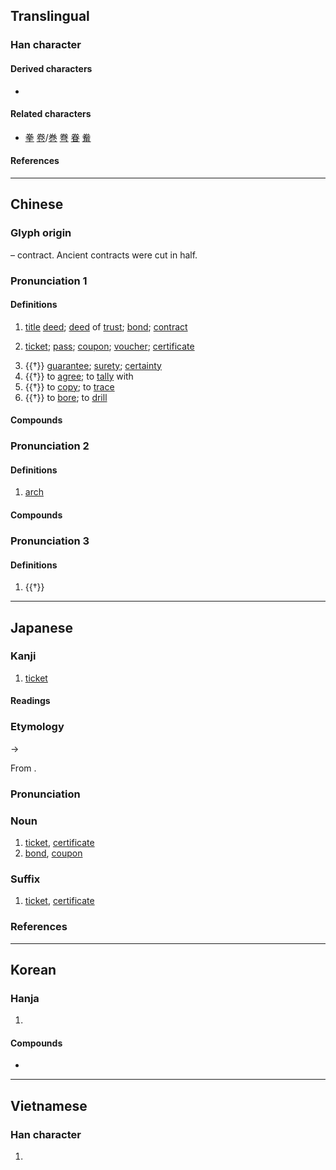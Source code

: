 {{also|劵}}
{{character info}}
==Translingual==

===Han character===
{{Han char|rn=18|rad=刀|as=06|sn=8|four=90227|canj=FQSH|ids=⿱龹刀(GHTJ),⿱𠔉刀(KV)}}

====Derived characters====
* {{l|mul|[[𫪤]], [[㓬]]}}

====Related characters====
* [[拳]] [[卷]]/[[巻]] [[弮]] [[眷]] [[觠]] <!-- Same phonetic series from Old Chinese -->

====References====
{{Han ref|kx=0139.110|dkj=01966|dj=0316.020|hdz=10332.110|uh=5238}}

----

==Chinese==
{{zh-forms|alt=劵}}

===Glyph origin===
{{Han etym}}
{{Han compound|𠔉|刀|ls=psc|c1=p|c2=s|t2=knife}} – contract. Ancient contracts were cut in half.

===Pronunciation 1===
{{zh-pron
|m=券,er=y,2er=y
|m_note=juàn(r) - colloquial pronunciation
|c=hyun3,gyun3
|c_note=hyun3 - prescribed
|h=pfs=khién
|md=guóng
|mn=kǹg/koàn
|mn_note=kǹg - vernacular; koàn - literary
|w=2qyoe
|mc=y
|oc=y
|ma=y
|cat=n
}}

====Definitions====
{{zh-hanzi}}

# {{lb|zh|historical}} [[title]] [[deed]]; [[deed]] of [[trust]]; [[bond]]; [[contract]]
# [[ticket]]; [[pass]]; [[coupon]]; [[voucher]]; [[certificate]]
#: {{zh-x|入場券|admission ticket}}
# {{†}} {{lb|zh|figurative}} [[guarantee]]; [[surety]]; [[certainty]]
# {{†}} to [[agree]]; to [[tally]] with
# {{†}} to [[copy]]; to [[trace]]
# {{†}} to [[bore]]; to [[drill]]

====Compounds====
{{zh-der|fold=1|丹書鐵券|借券|債券|優待券|儲蓄券|兌換券|入場券|公債券|公司債券|券商|券帖|券書|券破|勝券在握|可操左券|合券|國庫券|圖書禮券|墓券|契券|如持左券|宅券|左券|左券在握|幸運券|庫券|彩券|愛國獎券|愛心券|愛心彩券|憑券|折券|招待券|持左券|操券|操左券|文券|有價證券|楮券|獎券|票券|禮券|穩操勝券|穩操左券|立券交易|繻券|融券|試印券|證券|證券市場|還券|金圓券|金書鐵券|銀行券|鐵券|關金券|飛券|馮諼燒券|驛券|點券|券兒|優惠券}}

===Pronunciation 2===
{{zh-pron
|m=xuàn,quàn,2nb=standard in Taiwan
|c=hyun3
|h=pfs=
|md=
|mn=
|w=
|cat=n
}}

====Definitions====
{{zh-hanzi}}

# {{lb|zh|architecture}} [[arch]] {{gloss|on bridges, doors, windows}}
#: {{zh-x|拱券{xuàn}|arch}}

====Compounds====
{{zh-der|fold=1|券門|拱券}}

===Pronunciation 3===
{{zh-pron
|m=juàn
|c=gyun6
|mn=qz,tw,xm:koān/qz,xm,zz:koàn
}}

====Definitions====
{{zh-hanzi}}
# {{†}} {{zh-alt-form|倦|[[tired]]; [[weary]]}}

{{zh-cat|Advanced}}

----

==Japanese==
{{ja-kanji forms|k=y}}

===Kanji===
{{ja-kanji|grade=5|rs=刀06}}

# [[ticket]]

====Readings====
{{ja-readings
|goon=こん
|kanon=けん<くゑん
}}

===Etymology===
{{ja-kanjitab|yomi=o|けん}}
{{IPAchar|/kwen/}} → {{IPAchar|/ken/}}

From {{bor|ja|ltc|-|sort=けん}} {{m|zh|券|tr=khwen<sup>H</sup>?|ticket}}.

===Pronunciation===
{{ja-pron|yomi=kanon|けん|acc=1|acc_ref=DJR}}

===Noun===
{{ja-noun|けん|hhira=くゑん}}

# [[ticket]], [[certificate]]
# [[bond]], [[coupon]]

===Suffix===
{{ja-pos|suffix|けん|hhira=くゑん}}

# [[ticket]], [[certificate]]

===References===
<references/>

----

==Korean==

===Hanja===
{{ko-hanja|권}}

# {{rfdef|ko|sort=刀06}}

====Compounds====
* {{l|ko|旅券|tr=[[여권]], yeogweon}}

----

==Vietnamese==

===Han character===
{{vi-readings|reading=[[khoán]]|rs=刀06}}

# {{rfdef|vi|sort=刀06}}
